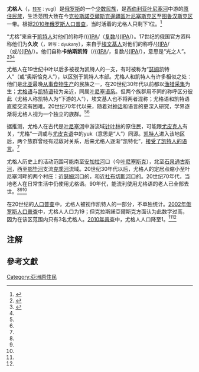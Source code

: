 {{infobox ethnic group|
| group            = 尤格人
| population       = 1（2010年）
| popplace         = {{flag|Russia}}[[克拉斯諾亞爾斯克邊疆區|克拉斯諾亞爾斯克邊疆區]]
| region1          = 
| pop1             = 
| ref1             = 
| rels             = [[正教|正教]], [[万物有灵论|万物有灵论]], [[萨满信仰|萨满信仰]]
| langs            = [[尤格语|尤格语]], [[俄语|俄语]]
| related          = [[凯特人|凯特人]]
| native_name      = {{IPA|kʌnaskɛt，kʌnɟɛŋ}}
| native_name_lang = 
}}
'''尤格人'''（{{lang-ru|юги}}，<small>[[俄语罗马化|转写]]：yugi</small>）是[[俄罗斯|俄罗斯]]的一个[[俄罗斯民族|少数民族]]，是[[西伯利亚|西伯利亚]][[叶尼塞河|叶尼塞河]]中游的[[原住民族|原住民族]]，生活范围大致在今[[克拉斯諾亞爾斯克邊疆區|克拉斯諾亞爾斯克邊疆區]][[叶尼塞斯克区|叶尼塞斯克区]]至[[图鲁汉斯克区|图鲁汉斯克区]]一带。根据[[2010年俄罗斯人口普查|2010年俄罗斯人口普查]]，当时活着的尤格人只剩下1位。<ref name=kk>{{cite web|url=http://www.krskstate.ru/about/narod/etnoatlas/0/eid/38|script-title=ru:Этноатлас: народы и народности, населяющие Красноярский край - Юги|publisher={{lang|ru|Красноярский край}}|language=ru|accessdate=2021-02-04|archive-date=2018-06-20|archive-url=https://web.archive.org/web/20180620144134/http://www.krskstate.ru/about/narod/etnoatlas/0/eid/38|dead-url=no}}</ref>

“尤格”来自于[[凯特人|凯特人]]对他们的称呼/[[Help:IPA|{{IPA]]/（[[复数_(语法)|复数]]/[[Help:IPA|{{IPA]]/）。17世纪的俄国官方资料称他们为'''久坎'''（{{lang|ru|дюканы}}，<small>转写：dyukany</small>），来自于[[埃文基人|埃文基人]]对他们的称呼/[[Help:IPA|{{IPA]]/（或/[[Help:IPA|{{IPA]]/）。他们自称'''卡纳斯凯特'''（/[[Help:IPA|{{IPA]]/，复数/[[Help:IPA|{{IPA]]/），意思是“光之人”。<ref name=WH2>{{cite book|script-title=ru:Языки мира. Палеоазиатские языки|author={{lang|ru|{{link-ru|海因里希·维尔纳|Вернер, Генрих Каспарович|Г. К. Вернер}}}}|page=187-194|chapter={{lang|ru|Югский язык}}|publisher={{lang|ru|Индрик}}|location={{lang|ru|Москва}}|isbn=9785857590461|year=1997|language=ru}}</ref><ref name=WH1>{{cite book|title=Das Jugische (Sym-Ketische)|author={{link-ru|海因里希·维尔纳|Вернер, Генрих Каспарович|Werner, Heinrich}}|publisher=Harrassowitz Verlag|location=Wiesbaden|isbn=9783447039994|year=1997|language=de}}</ref>{{rp|1-2}}<ref name=EJV/>{{rp|xii}}

尤格人在19世纪中叶以后多被视为凯特人的一支，有时被称为“[[瑟姆河|瑟姆]]凯特人”（或“奥斯恰克人”{{efn|1=“奥斯恰克”是[[俄罗斯征服西伯利亚|俄罗斯征服者]]对[[西西伯利亚|西西伯利亚]][[北方针叶林|针叶林]]的非[[突厥民族|突厥]]民族的混称，如“奥斯恰克人”（[[汉特人|汉特人]]）、“[[萨莫耶德语族|萨莫耶德]]奥斯恰克人”（[[塞尔库普人|塞尔库普人]]）、“[[叶尼塞语系|叶尼塞]]奥斯恰克人”（凯特人和尤格人的合称）。<ref name=EJV>{{cite book|author={{link-en|爱德华·瓦伊达|Edward Vajda|Vajda, J. Edward}}|title=''Yeniseian Peoples and Languages: A History of Yeniseian Studies with an Annotated Bibliography and a Source Guide''|publisher=Routledge|year=2012|location=London & New York|ISBN=978-0-7007-1290-8|language=en}}</ref>{{rp|xii}}}}），以区别于凯特人本部。尤格人和凯特人有许多相似之处：他们是[[北亚|北亚]]最晚[[农业|从事食物生产]]的民族之一，在20世纪30年代以前都以[[狩猎采集|渔猎采集]]为生；[[尤格语|尤格语]]与[[凯特语|凯特语]]较为亲近，同属[[叶尼塞语系|叶尼塞语系]]。但两个族群用不同的称呼区分彼此（尤格人称凯特人为“下游的人”），埃文基人也不将两者混称；尤格语和凯特语直接交流有困难。20世纪70年代以来，随着对[[神话|神话]]和语言的更深入研究，学界逐渐将尤格人视为一个独立的族群。<ref name=WH1/>{{rp|1-4}}<ref name=EJV/>{{rp|xiv}}

据推测，尤格人在古代是[[叶尼塞河|叶尼塞河]]中游流域[[北方针叶林|针叶林]]的原住民，可能跟[[西伯利亞尤皮克族|尤皮克人]]有关，“尤格”一词或与[[尤皮克语|尤皮克语]]中的yuk（意思是“人”）同源。[[凯特人|凯特人]]进入该地区后，两个族群曾经有过敌对关系，后来尤格人逐渐“凯特化”，[[语言替换|接受了凯特人的语言]]。<ref name=EJV/>{{rp|xiv,26}}

尤格人历史上的活动范围可能南至[[安加拉河|安加拉河]]口（今[[叶尼塞斯克|叶尼塞斯克]]），北至[[石泉通古斯河|石泉通古斯河]]，西至[[鄂毕河|鄂毕河]]支流[[克季河|克季河]]流域。20世纪30年代以后，尤格人的定居点缩小至叶尼塞河畔的两个村庄：近[[瑟姆河|瑟姆河]]口的{{link-ru|亚尔采沃 (克拉斯诺亚尔斯克)|Ярцево (Красноярский край)|亚尔采沃}}，和近[[杜布切斯河|杜布切斯河]]口的{{link-ru|沃罗戈沃|Ворогово_(Красноярский_край)}}。20世纪70年代，当地老人在日常生活中仍使用尤格语。90年代，能流利使用尤格语的老人已全部去世。<ref name=WH1/>{{rp|3-4,303-304}}<ref name=WH2/><ref name=EJV/>{{rp|xxvii,xxviii}}

在20世纪的[[人口普查|人口普查]]中，尤格人被视作凯特人的一部分，不单独统计。[[2002年俄罗斯人口普查|2002年俄罗斯人口普查]]中，尤格人人口为19；但克拉斯諾亞爾斯克方面认为此数字过高，因为在该区范围内只有3名尤格人。[[2010年俄罗斯人口普查|2010年普查]]中，尤格人人口降至1。<ref name=WH2/><ref name=kk/>

==注解==
{{notelist}}

==參考文獻==
{{reflist|2}}

{{俄羅斯民族}}
[[Category:亞洲原住民|Category:亞洲原住民]]